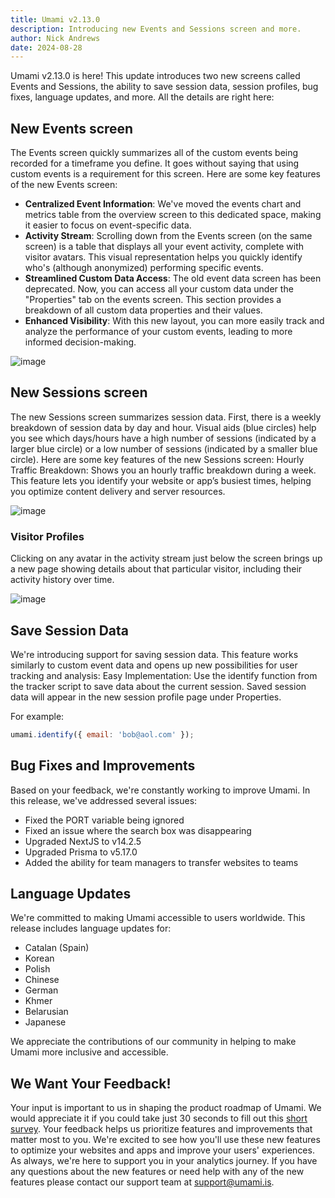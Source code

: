 ```yaml
---
title: Umami v2.13.0
description: Introducing new Events and Sessions screen and more.
author: Nick Andrews
date: 2024-08-28
---
```


Umami v2.13.0 is here! This update introduces two new screens called Events and Sessions, the ability to save session data, session profiles, bug fixes, language updates, and more. All the details are right here:

## New Events screen

The Events screen quickly summarizes all of the custom events being recorded for a timeframe you define. It goes without saying that using custom events is a requirement for this screen. Here are some key features of the new Events screen:

- **Centralized Event Information**: We've moved the events chart and metrics table from the overview screen to this dedicated space, making it easier to focus on event-specific data.
- **Activity Stream**: Scrolling down from the Events screen (on the same screen) is a table that displays all your event activity, complete with visitor avatars. This visual representation helps you quickly identify who's (although anonymized) performing specific events.
- **Streamlined Custom Data Access**: The old event data screen has been deprecated. Now, you can access all your custom data under the "Properties" tab on the events screen. This section provides a breakdown of all custom data properties and their values.
- **Enhanced Visibility**: With this new layout, you can more easily track and analyze the performance of your custom events, leading to more informed decision-making.

![image](/images/blog/screenshot-events-screen.png)

## New Sessions screen

The new Sessions screen summarizes session data. First, there is a weekly breakdown of session data by day and hour. Visual aids (blue circles) help you see which days/hours have a high number of sessions (indicated by a larger blue circle) or a low number of sessions (indicated by a smaller blue circle).
Here are some key features of the new Sessions screen:
Hourly Traffic Breakdown: Shows you an hourly traffic breakdown during a week. This feature lets you identify your website or app’s busiest times, helping you optimize content delivery and server resources.

![image](/images/blog/screenshot-sessions-screen.png)

### Visitor Profiles

Clicking on any avatar in the activity stream just below the screen brings up a new page showing details about that particular visitor, including their activity history over time.

![image](/images/blog/screenshot-visitor-profile.png)

## Save Session Data

We're introducing support for saving session data. This feature works similarly to custom event data and opens up new possibilities for user tracking and analysis:
Easy Implementation: Use the identify function from the tracker script to save data about the current session. Saved session data will appear in the new session profile page under Properties.

For example:

```javascript
umami.identify({ email: 'bob@aol.com' });
```

## Bug Fixes and Improvements

Based on your feedback, we're constantly working to improve Umami. In this release, we've addressed several issues:

- Fixed the PORT variable being ignored
- Fixed an issue where the search box was disappearing
- Upgraded NextJS to v14.2.5
- Upgraded Prisma to v5.17.0
- Added the ability for team managers to transfer websites to teams

## Language Updates

We're committed to making Umami accessible to users worldwide. This release includes language updates for:

- Catalan (Spain)
- Korean
- Polish
- Chinese
- German
- Khmer
- Belarusian
- Japanese

We appreciate the contributions of our community in helping to make Umami more inclusive and accessible.

## We Want Your Feedback!

Your input is important to us in shaping the product roadmap of Umami. We would appreciate it if you could take just 30 seconds to fill out this [short survey](https://docs.google.com/forms/d/e/1FAIpQLScHb1vdxMq7e22Sn-X3WWWnGOSdnm37Ouw-4HoPZIahwEZivA/viewform?usp=sf_link). Your feedback helps us prioritize features and improvements that matter most to you.
We're excited to see how you'll use these new features to optimize your websites and apps and improve your users' experiences. As always, we're here to support you in your analytics journey. If you have any questions about the new features or need help with any of the new features please contact our support team at support@umami.is.
